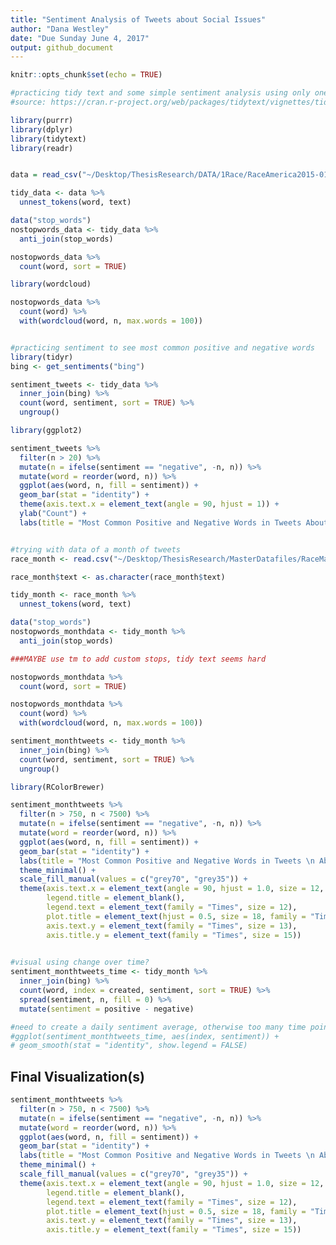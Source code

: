 ```yaml
---
title: "Sentiment Analysis of Tweets about Social Issues"
author: "Dana Westley"
date: "Due Sunday June 4, 2017"
output: github_document
---
```


```r
knitr::opts_chunk$set(echo = TRUE)

#practicing tidy text and some simple sentiment analysis using only one days worth of data 
#source: https://cran.r-project.org/web/packages/tidytext/vignettes/tidytext.html

library(purrr)
library(dplyr)
library(tidytext)
library(readr)


data = read_csv("~/Desktop/ThesisResearch/DATA/1Race/RaceAmerica2015-01-19.csv")

tidy_data <- data %>%
  unnest_tokens(word, text)

data("stop_words")
nostopwords_data <- tidy_data %>%
  anti_join(stop_words)

nostopwords_data %>% 
  count(word, sort = TRUE)

library(wordcloud)

nostopwords_data %>%
  count(word) %>%
  with(wordcloud(word, n, max.words = 100))


#practicing sentiment to see most common positive and negative words 
library(tidyr)
bing <- get_sentiments("bing")

sentiment_tweets <- tidy_data %>%
  inner_join(bing) %>%
  count(word, sentiment, sort = TRUE) %>%
  ungroup()

library(ggplot2)

sentiment_tweets %>%
  filter(n > 20) %>%
  mutate(n = ifelse(sentiment == "negative", -n, n)) %>%
  mutate(word = reorder(word, n)) %>%
  ggplot(aes(word, n, fill = sentiment)) +
  geom_bar(stat = "identity") +
  theme(axis.text.x = element_text(angle = 90, hjust = 1)) +
  ylab("Count") + 
  labs(title = "Most Common Positive and Negative Words in Tweets About Race from 1/19/17")


#trying with data of a month of tweets
race_month <- read.csv("~/Desktop/ThesisResearch/MasterDatafiles/RaceMaster.csv")

race_month$text <- as.character(race_month$text)

tidy_month <- race_month %>%
  unnest_tokens(word, text)

data("stop_words")
nostopwords_monthdata <- tidy_month %>%
  anti_join(stop_words)

###MAYBE use tm to add custom stops, tidy text seems hard

nostopwords_monthdata %>% 
  count(word, sort = TRUE)

nostopwords_monthdata %>%
  count(word) %>%
  with(wordcloud(word, n, max.words = 100))

sentiment_monthtweets <- tidy_month %>%
  inner_join(bing) %>%
  count(word, sentiment, sort = TRUE) %>%
  ungroup()

library(RColorBrewer)

sentiment_monthtweets %>%
  filter(n > 750, n < 7500) %>%
  mutate(n = ifelse(sentiment == "negative", -n, n)) %>%
  mutate(word = reorder(word, n)) %>%
  ggplot(aes(word, n, fill = sentiment)) +
  geom_bar(stat = "identity") +
  labs(title = "Most Common Positive and Negative Words in Tweets \n About Race in Trump's First Month", x = "", y = "Mentions") + 
  theme_minimal() +
  scale_fill_manual(values = c("grey70", "grey35")) + 
  theme(axis.text.x = element_text(angle = 90, hjust = 1.0, size = 12, family = "Times"), 
        legend.title = element_blank(), 
        legend.text = element_text(family = "Times", size = 12), 
        plot.title = element_text(hjust = 0.5, size = 18, family = "Times"), 
        axis.text.y = element_text(family = "Times", size = 13), 
        axis.title.y = element_text(family = "Times", size = 15))
  

#visual using change over time?
sentiment_monthtweets_time <- tidy_month %>%
  inner_join(bing) %>%
  count(word, index = created, sentiment, sort = TRUE) %>%
  spread(sentiment, n, fill = 0) %>%
  mutate(sentiment = positive - negative)

#need to create a daily sentiment average, otherwise too many time points to plot. looks bad. 
#ggplot(sentiment_monthtweets_time, aes(index, sentiment)) +
# geom_smooth(stat = "identity", show.legend = FALSE)


```

## Final Visualization(s)

```r
sentiment_monthtweets %>%
  filter(n > 750, n < 7500) %>%
  mutate(n = ifelse(sentiment == "negative", -n, n)) %>%
  mutate(word = reorder(word, n)) %>%
  ggplot(aes(word, n, fill = sentiment)) +
  geom_bar(stat = "identity") +
  labs(title = "Most Common Positive and Negative Words in Tweets \n About Race in Trump's First Month", x = "", y = "Mentions") + 
  theme_minimal() +
  scale_fill_manual(values = c("grey70", "grey35")) + 
  theme(axis.text.x = element_text(angle = 90, hjust = 1.0, size = 12, family = "Times"), 
        legend.title = element_blank(), 
        legend.text = element_text(family = "Times", size = 12), 
        plot.title = element_text(hjust = 0.5, size = 18, family = "Times"), 
        axis.text.y = element_text(family = "Times", size = 13), 
        axis.title.y = element_text(family = "Times", size = 15))

```
